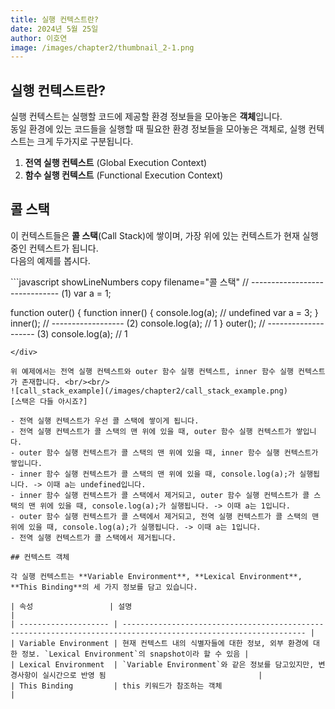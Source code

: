 ```yaml
---
title: 실행 컨텍스트란?
date: 2024년 5월 25일
author: 이호연
image: /images/chapter2/thumbnail_2-1.png
---
```


## 실행 컨텍스트란?

실행 컨텍스트는 실행할 코드에 제공할 환경 정보들을 모아놓은 **객체**입니다. <br/>
동일 환경에 있는 코드들을 실행할 때 필요한 환경 정보들을 모아놓은 객체로, 실행 컨텍스트는 크게 두가지로 구분됩니다.

1. **전역 실행 컨텍스트** (Global Execution Context)
2. **함수 실행 컨텍스트** (Functional Execution Context)

## 콜 스택

이 컨텍스트들은 **콜 스택**(Call Stack)에 쌓이며, 가장 위에 있는 컨텍스트가 현재 실행중인 컨텍스트가 됩니다. <br/>
다음의 예제를 봅시다.

<div id="callstack_example">
  ```javascript showLineNumbers copy filename="콜 스택"
  // ------------------------------ (1)
  var a = 1;

  function outer() {
    function inner() {
      console.log(a); // undefined
      var a = 3;
    }
    inner(); // ------------------ (2)
    console.log(a); // 1
  }
  outer(); // -------------------- (3)
  console.log(a); // 1
  ```
</div>

위 예제에서는 전역 실행 컨텍스트와 outer 함수 실행 컨텍스트, inner 함수 실행 컨텍스트가 존재합니다. <br/><br/>
![call_stack_example](/images/chapter2/call_stack_example.png)
[스택은 다들 아시죠?]

- 전역 실행 컨텍스트가 우선 콜 스택에 쌓이게 됩니다.
- 전역 실행 컨텍스트가 콜 스택의 맨 위에 있을 때, outer 함수 실행 컨텍스트가 쌓입니다.
- outer 함수 실행 컨텍스트가 콜 스택의 맨 위에 있을 때, inner 함수 실행 컨텍스트가 쌓입니다.
- inner 함수 실행 컨텍스트가 콜 스택의 맨 위에 있을 때, console.log(a);가 실행됩니다. -> 이때 a는 undefined입니다.
- inner 함수 실행 컨텍스트가 콜 스택에서 제거되고, outer 함수 실행 컨텍스트가 콜 스택의 맨 위에 있을 때, console.log(a);가 실행됩니다. -> 이때 a는 1입니다.
- outer 함수 실행 컨텍스트가 콜 스택에서 제거되고, 전역 실행 컨텍스트가 콜 스택의 맨 위에 있을 때, console.log(a);가 실행됩니다. -> 이때 a는 1입니다.
- 전역 실행 컨텍스트가 콜 스택에서 제거됩니다.

## 컨텍스트 객체

각 실행 컨텍스트는 **Variable Environment**, **Lexical Environment**, **This Binding**의 세 가지 정보를 담고 있습니다.

| 속성                 | 설명                                                                                                            |
| -------------------- | --------------------------------------------------------------------------------------------------------------- |
| Variable Environment | 현재 컨텍스트 내의 식별자들에 대한 정보, 외부 환경에 대한 정보. `Lexical Environment`의 snapshot이라 할 수 있음 |
| Lexical Environment  | `Variable Environment`와 같은 정보를 담고있지만, 변경사항이 실시간으로 반영 됨                                  |
| This Binding         | this 키워드가 참조하는 객체                                                                                     |
